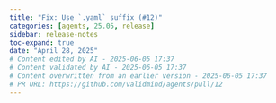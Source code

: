 ```yaml
---
title: "Fix: Use `.yaml` suffix (#12)"
categories: [agents, 25.05, release]
sidebar: release-notes
toc-expand: true
date: "April 28, 2025"
# Content edited by AI - 2025-06-05 17:37
# Content validated by AI - 2025-06-05 17:37
# Content overwritten from an earlier version - 2025-06-05 17:37
# PR URL: https://github.com/validmind/agents/pull/12
---
```


